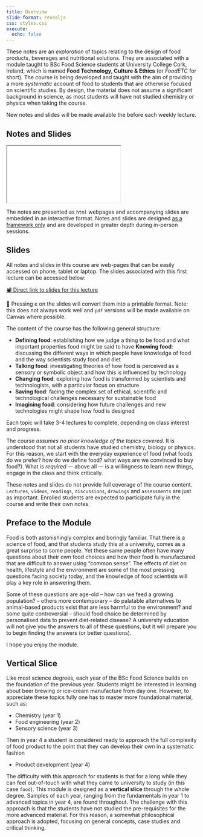 ```yaml
---
title: Overview 
slide-format: revealjs
css: styles.css
execute:
  echo: false
---
```


These notes are an *exploration* of topics relating to the design of food products, beverages and nutritional solutions.
They are associated with a module taught to BSc Food Science students at University College Cork, Ireland, which is named **Food Technology, Culture & Ethics** (or *FoodETC* for short).
The course is being developed and taught with the aim of providing a more *systematic* account of food to students that are otherwise focused on scientific studies.
By design, the material does not assume a significant background in science, as most students will have not studied chemistry or physics when taking the course.

::: {.callout-note}
New notes and slides will be made available the before each weekly lecture.
:::

## Notes and Slides

<div>
```{=html}
<iframe class="slide-deck" src="slides/one/"></iframe>
```
</div>

The notes are presented as `html` webpages and accompanying slides are embedded in an interactive format.
Notes and slides are designed <u>as a framework only</u> and are developed in greater depth during in-person sessions.

:::{.callout-tip}
## Slides

All notes and slides in this course are web-pages that can be easily accessed on phone, tablet or laptop.
The slides associated with this first lecture can be accessed below:

[📽️ Direct link to slides for this lecture](slides/one/)

📃 Pressing <kbd>e</kbd> on the slides will convert them into a printable format.
Note: this does not always work well and `pdf` versions will be made available on Canvas where possible.
:::

The content of the course has the following general structure:

- **Defining food**: establishing how we judge a thing to be food and what important properties food might be said to have
**Knowing food**: discussing the different ways in which people have knowledge of food and the way scientists study food and diet
- **Talking food**: investigating theories of how food is perceived as a sensory or symbolic object and how this is influenced by technology 
- **Changing food**: exploring how food is transformed by scientists and technologists, with a particular focus on structure
- **Saving food**: facing the complex set of ethical, scientific and technological challenges necessary for sustainable food
- **Imagining food**: considering how future challenges and new technologies might shape how food is designed

Each topic will take 3-4 lectures to complete, depending on class interest and progress.

The course *assumes no prior knowledge of the topics covered*.
It is understood that not all students have studied chemistry, biology or physics.
For this reason, we start with the everyday experience of food (what foods do we prefer? how do we define food? what ways are we convinced to buy food?).
What *is required* — above all — is a willingness to learn new things, engage in the class and think critically.

:::{.callout-warning}
These notes and slides do not provide full coverage of the course content.
`Lectures`, `videos`, `readings`, `discussions`, `drawings` and `assessments` are just as important.
Enrolled students are expected to participate fully in the course and write their own notes.
:::

## Preface to the Module

Food is both astonishingly complex and boringly familiar.
That there is a science of food, and that students study this at a university,
comes as a great surprise to some people.
Yet these same people often have many questions about their own food choices and
how their food is manufactured that are difficult to answer using "common sense".
The effects of diet on health, lifestyle and the environment are some of
the most pressing questions facing society today, and the knowledge
of food scientists will play a key role in answering them.

Some of these questions are age-old – how can we feed a growing population? – 
others more contemporary – do palatable alternatives to
animal-based products exist that are less harmful to the environment? 
and some quite controversial – should food choice be determined by 
personalised data to prevent diet-related disease?
A university education will not give you the answers to all of these questions, but it
will prepare you to begin finding the answers (or better questions).

I hope you enjoy the module.

::: {.callout-important}

## Vertical Slice

Like most science degrees, each year of the BSc Food Science builds on the foundation of the previous year.
Students might be interested in learning about beer brewing or ice-cream manufacture from day one.
However, to appreciate these topics fully one has to master more foundational material, such as:

- Chemistry (year 1)
- Food engineering (year 2)
- Sensory science (year 3)

Then in year 4 a student is considered ready to approach the full complexity of food product
to the point that they can develop their own in a systematic fashion

- Product development (year 4)

The difficulty with this approach for students is that for a long while they can feel out-of-touch with what they came to university to study (in this case `food`).
This module is designed as a **vertical slice** through the whole degree.
Samples of each year, ranging from the fundamentals in year 1 to advanced topics in year 4, are found throughout.
The challenge with this approach is that the students have not studied the pre-requisites for the more advanced material.
For this reason, a somewhat philosophical approach is adopted, focusing on general concepts, case studies and critical thinking.

:::
